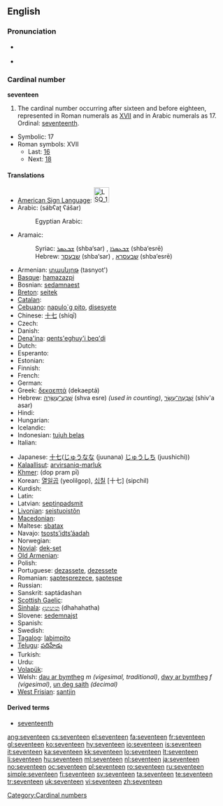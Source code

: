 ==English==

===Pronunciation===
* {{qualifier|next word stressed near the first syllable}}
*: {{a|UK|US}} {{IPA|/ˈsɛv.ən.tiːn/}}
*: {{audio|en-us-seventeen.ogg|Audio (US)}}
* {{qualifier|next word stressed after the first syllable}}
*: {{a|UK|US}} {{IPA|/ˌsɛv.ənˈtiːn/}}
*: {{rhymes|iːn}}

===Cardinal number===
'''seventeen'''

# The cardinal number occurring after sixteen and before eighteen, represented in Roman numerals as [[XVII]] and in Arabic numerals as 17.  Ordinal: [[seventeenth]].
* Symbolic: 17
* Roman symbols: XVII
** Last: [[sixteen|16]]
** Next: [[eighteen|18]]

====Translations====
{{trans-top|cardinal number}}
* [[American Sign Language]]: [[Image:LSQ 17.jpg|35px]]
* Arabic: {{Arab|[[سبعة عشر]]}} (sábʕaʈ ʕášar)
*: Egyptian Arabic: {{tø|arz|سبعتاشر|tr=sabaʕtaashar|sc=Arab|xs=Egyptian Arabic}}
* Aramaic:
*: Syriac: [[ܫܒܥܣܪ]] (shba‘sar) {{m}}, [[ܫܒܥܣܪܐ]] (shba‘esrē) {{f}}
*: Hebrew: [[שבעסר]] (shba‘sar) {{m}}, [[שבעסרא]] (shba‘esrē) {{f}}
* Armenian: [[տասնյոթ]] (tasnyot')
* [[Basque]]: [[hamazazpi]]
* Bosnian: [[sedamnaest]]
* [[Breton]]: [[seitek]]
* [[Catalan]]: {{t+|ca|disset}}
* [[Cebuano]]: [[napulo`g pito]], [[disesyete]]
* Chinese: [[十七]] (shíqī)
* Czech: {{t-|cs|sedmnáct}}
* Danish: {{t+|da|sytten}}
* [[Dena'ina]]: [[qents'eghuy'i beq'di]]
* Dutch: {{t+|nl|zeventien|f}}
* Esperanto: {{t-|eo|dek sep|xs=Esperanto}}
* Estonian: {{t-|et|seitseteist}}
* Finnish: {{t+|fi|seitsemäntoista}}
* French: {{t+|fr|dix-sept|m}}
* German: {{t+|de|siebzehn|f}}
* Greek: [[δεκαεπτά]] (dekaeptá)
* Hebrew: [[שבע עשרה|שְׁבַע־עֶשְׂרֵה]] (shva esre) {{f}} ''(used in counting)'', [[שבעה עשר|שִׁבְעָה־עָשָׂר]] (shiv'a asar) {{m}}
* Hindi: {{t+|hi|सत्रह|tr=satrah|xs=Hindi}}
* Hungarian: {{t+|hu|tizenhét}}
* Icelandic: {{t+|is|sautján}}
* Indonesian: [[tujuh belas]]
* Italian: {{t+|it|diciassette}}
{{trans-mid}}
* Japanese: [[十七]]([[じゅうなな]] (juunana) [[じゅうしち]] (juushichi))
* [[Kalaallisut]]: [[arvirsaniq-marluk]]
* [[Khmer]]: {{Khmr|[[ដប់ប្រាំពីរ]]}} (dop pram pī)
* Korean: [[열일곱]] (yeolilgop), [[십칠]] [十七] (sipchil)
* Kurdish: {{ku-Arab|[[حه‌ڤده‌]]}}
* Latin: {{t+|la|septendecim}}
* Latvian: [[septiņpadsmit]]
* [[Livonian]]: [[seistuoistõn]]
* [[Macedonian]]: {{t|mk|седумнаесет|tr=sedumnáeset}}
* Maltese: [[sbatax]]
* Navajo: [[tsostsʼidtsʼáadah]]
* Norwegian: {{t+|no|sytten}}
* [[Novial]]: [[dek-set]]
* [[Old Armenian]]: {{tø|xcl|եօթնեւտասն |tr=eōtʿnewtasn|sc=Armn}}
* Polish: {{t+|pl|siedemnaście}}
* Portuguese: [[dezassete]], [[dezessete]]
* Romanian: [[şaptesprezece]], [[şapteşpe]] {{italbrac|informal}}
* Russian: {{t+|ru|семнадцать|tr=semnádtsat’}}
* Sanskrit: saptádashan
* [[Scottish Gaelic]]: {{t-|gd|seachd|xs=Scottish Gaelic}} {{t-|gd|deug|xs=Scottish Gaelic}}
* [[Sinhala]]: [[දහහත]] (dhahahatha)
* Slovene: [[sedemnajst]]
* Spanish: {{t+|es|diecisiete}}
* Swedish: {{t+|sv|sjutton}}
* [[Tagalog]]: [[labimpito]]
* [[Telugu]]: [[పదిహేడు]]
* Turkish: {{t+|tr|on yedi}}
* Urdu: {{t-|ur|سترہ|tr=satrah|xs=Urdu}}
* [[Volapük]]: {{t|vo|degvel}}
* Welsh: [[dau ar bymtheg]] ''m (vigesimal, traditional)'', [[dwy ar bymtheg]] ''f (vigesimal)'', [[un deg saith]] ''(decimal)''
* [[West Frisian]]: [[santjin]]
{{trans-bottom}}

====Derived terms====
* [[seventeenth]]

[[Category:Cardinal numbers]]

[[ang:seventeen]]
[[cs:seventeen]]
[[el:seventeen]]
[[fa:seventeen]]
[[fr:seventeen]]
[[gl:seventeen]]
[[ko:seventeen]]
[[hy:seventeen]]
[[io:seventeen]]
[[is:seventeen]]
[[it:seventeen]]
[[ka:seventeen]]
[[kk:seventeen]]
[[lo:seventeen]]
[[lt:seventeen]]
[[li:seventeen]]
[[hu:seventeen]]
[[ml:seventeen]]
[[nl:seventeen]]
[[ja:seventeen]]
[[no:seventeen]]
[[oc:seventeen]]
[[pl:seventeen]]
[[ro:seventeen]]
[[ru:seventeen]]
[[simple:seventeen]]
[[fi:seventeen]]
[[sv:seventeen]]
[[ta:seventeen]]
[[te:seventeen]]
[[tr:seventeen]]
[[uk:seventeen]]
[[vi:seventeen]]
[[zh:seventeen]]